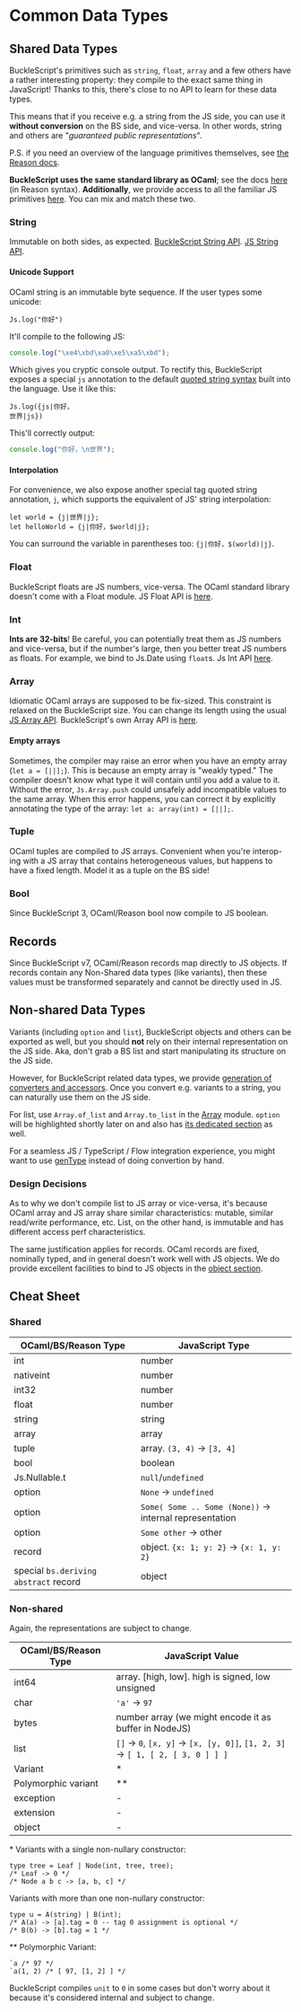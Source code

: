 # Common Data Types

## Shared Data Types

BuckleScript's primitives such as `string`, `float`, `array` and a few others have a rather interesting property: they compile to the exact same thing in JavaScript! Thanks to this, there's close to no API to learn for these data types.

This means that if you receive e.g. a string from the JS side, you can use it **without conversion** on the BS side, and vice-versa. In other words, string and others are "_guaranteed public representations_".

P.S. if you need an overview of the language primitives themselves, see [the Reason docs](https://reasonml.github.io/docs/en/overview.html).

**BuckleScript uses the same standard library as OCaml**; see the docs [here](https://reasonml.github.io/api/) (in Reason syntax). **Additionally**, we provide access to all the familiar JS primitives [here](/apis/javascript/latest/js). You can mix and match these two.

### String

Immutable on both sides, as expected. [BuckleScript String API](https://reasonml.github.io/api/String.html). [JS String API](/apis/javascript/latest/js/string).

#### Unicode Support

OCaml string is an immutable byte sequence. If the user types some unicode:

```reason
Js.log("你好")
```

It'll compile to the following JS:

```js
console.log("\xe4\xbd\xa0\xe5\xa5\xbd");
```

Which gives you cryptic console output. To rectify this, BuckleScript exposes a special `js` annotation to the default [quoted string syntax](/docs/manual/latest/string-and-char.html#quoted-string) built into the language. Use it like this:

```reason
Js.log({js|你好，
世界|js})
```

This'll correctly output:

```js
console.log("你好，\n世界");
```

#### Interpolation

For convenience, we also expose another special tag quoted string annotation, `j`, which supports the equivalent of JS' string interpolation:

```reason
let world = {j|世界|j};
let helloWorld = {j|你好，$world|j};
```

You can surround the variable in parentheses too: `{j|你好，$(world)|j}`.

### Float

BuckleScript floats are JS numbers, vice-versa. The OCaml standard library doesn't come with a Float module. JS Float API is [here](/apis/javascript/latest/js/float).

### Int

**Ints are 32-bits**! Be careful, you can potentially treat them as JS numbers and vice-versa, but if the number's large, then you better treat JS numbers as floats. For example, we bind to Js.Date using `float`s. Js Int API [here](/apis/javascript/latest/js/int).

### Array

Idiomatic OCaml arrays are supposed to be fix-sized. This constraint is relaxed on the BuckleScript size. You can change its length using the usual [JS Array API](/apis/javascript/latest/js/array). BuckleScript's own Array API is [here](https://reasonml.github.io/api/Array.html).

#### Empty arrays

Sometimes, the compiler may raise an error when you have an empty array (`let a = [||];`). This is because an empty array is "weakly typed." The compiler doesn't know what type it will contain until you add a value to it. Without the error, `Js.Array.push` could unsafely add incompatible values to the same array. When this error happens, you can correct it by explicitly annotating the type of the array: `let a: array(int) = [||];`.

### Tuple

OCaml tuples are compiled to JS arrays. Convenient when you're interop-ing with a JS array that contains heterogeneous values, but happens to have a fixed length. Model it as a tuple on the BS side!

### Bool

Since BuckleScript 3, OCaml/Reason bool now compile to JS boolean.

## Records

Since BuckleScript v7, OCaml/Reason records map directly to JS objects. If records contain any Non-Shared data types (like variants), then these values must be transformed separately and cannot be directly used in JS.

## Non-shared Data Types

Variants (including `option` and `list`), BuckleScript objects and others can be exported as well, but you should **not** rely on their internal representation on the JS side. Aka, don't grab a BS list and start manipulating its structure on the JS side.

However, for BuckleScript related data types, we provide [generation of converters and accessors](generate-converters-accessors.md). Once you convert e.g. variants to a string, you can naturally use them on the JS side.

For list, use `Array.of_list` and `Array.to_list` in the [Array](https://reasonml.github.io/api/Array.html) module. `option` will be highlighted shortly later on and also has [its dedicated section](null-undefined-option) as well.

For a seamless JS / TypeScript / Flow integration experience, you might
want to use [genType](https://github.com/cristianoc/gentype) instead of doing
convertion by hand.

### Design Decisions

As to why we don't compile list to JS array or vice-versa, it's because OCaml array and JS array share similar characteristics: mutable, similar read/write performance, etc. List, on the other hand, is immutable and has different access perf characteristics.

The same justification applies for records. OCaml records are fixed, nominally typed, and in general doesn't work well with JS objects. We do provide excellent facilities to bind to JS objects in the [object section](object.md).

<!-- TODO: playground link -->

## Cheat Sheet

### Shared

OCaml/BS/Reason Type | JavaScript Type
---------------------|---------------
int | number
nativeint | number
int32 | number
float | number
string | string
array | array
tuple | array. `(3, 4)` -> `[3, 4]`
bool | boolean
Js.Nullable.t | `null`/`undefined`
option | `None` -> `undefined`
option | `Some( Some .. Some (None))` -> internal representation
option | `Some other` -> other
record | object. `{x: 1; y: 2}` -> `{x: 1, y: 2}`
special `bs.deriving abstract` record | object

### Non-shared

Again, the representations are subject to change.

OCaml/BS/Reason Type | JavaScript Value
---------------------|---------------
int64 | array. [high, low]. high is signed, low unsigned
char | `'a'` -> `97`
bytes | number array (we might encode it as buffer in NodeJS)
list | `[]` -> `0`, `[x, y]` -> `[x, [y, 0]]`, `[1, 2, 3]` -> `[ 1, [ 2, [ 3, 0 ] ] ]`
Variant | \*
Polymorphic variant | \*\*
exception | -
extension | -
object | -

\* Variants with a single non-nullary constructor:

```reason
type tree = Leaf | Node(int, tree, tree);
/* Leaf -> 0 */
/* Node a b c -> [a, b, c] */
```

Variants with more than one non-nullary constructor:

```reason
type u = A(string) | B(int);
/* A(a) -> [a].tag = 0 -- tag 0 assignment is optional */
/* B(b) -> [b].tag = 1 */
```

\*\* Polymorphic Variant:

```reason
`a /* 97 */
`a(1, 2) /* [ 97, [1, 2] ] */
```

BuckleScript compiles `unit` to `0` in some cases but don't worry about it because it's considered internal and subject to change.
